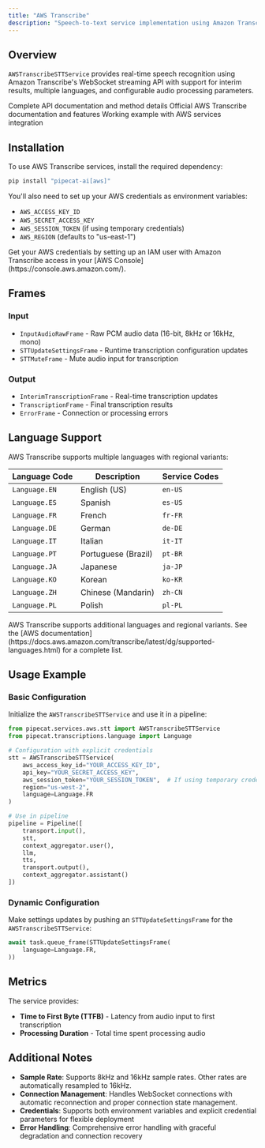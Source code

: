 ```yaml
---
title: "AWS Transcribe"
description: "Speech-to-text service implementation using Amazon Transcribe’s real-time transcription API"
---
```


## Overview

`AWSTranscribeSTTService` provides real-time speech recognition using Amazon Transcribe's WebSocket streaming API with support for interim results, multiple languages, and configurable audio processing parameters.

<CardGroup cols={3}>
  <Card
    title="API Reference"
    icon="code"
    href="https://reference-server.pipecat.ai/en/latest/api/pipecat.services.aws.stt.html"
  >
    Complete API documentation and method details
  </Card>
  <Card
    title="AWS Transcribe Docs"
    icon="book"
    href="https://docs.aws.amazon.com/transcribe/latest/dg/streaming.html"
  >
    Official AWS Transcribe documentation and features
  </Card>
  <Card
    title="Example Code"
    icon="play"
    href="https://github.com/pipecat-ai/pipecat/blob/main/examples/foundational/07m-interruptible-aws.py"
  >
    Working example with AWS services integration
  </Card>
</CardGroup>

## Installation

To use AWS Transcribe services, install the required dependency:

```bash
pip install "pipecat-ai[aws]"
```

You'll also need to set up your AWS credentials as environment variables:

- `AWS_ACCESS_KEY_ID`
- `AWS_SECRET_ACCESS_KEY`
- `AWS_SESSION_TOKEN` (if using temporary credentials)
- `AWS_REGION` (defaults to "us-east-1")

<Tip>
  Get your AWS credentials by setting up an IAM user with Amazon Transcribe
  access in your [AWS Console](https://console.aws.amazon.com/).
</Tip>

## Frames

### Input

- `InputAudioRawFrame` - Raw PCM audio data (16-bit, 8kHz or 16kHz, mono)
- `STTUpdateSettingsFrame` - Runtime transcription configuration updates
- `STTMuteFrame` - Mute audio input for transcription

### Output

- `InterimTranscriptionFrame` - Real-time transcription updates
- `TranscriptionFrame` - Final transcription results
- `ErrorFrame` - Connection or processing errors

## Language Support

AWS Transcribe supports multiple languages with regional variants:

| Language Code | Description         | Service Codes |
| ------------- | ------------------- | ------------- |
| `Language.EN` | English (US)        | `en-US`       |
| `Language.ES` | Spanish             | `es-US`       |
| `Language.FR` | French              | `fr-FR`       |
| `Language.DE` | German              | `de-DE`       |
| `Language.IT` | Italian             | `it-IT`       |
| `Language.PT` | Portuguese (Brazil) | `pt-BR`       |
| `Language.JA` | Japanese            | `ja-JP`       |
| `Language.KO` | Korean              | `ko-KR`       |
| `Language.ZH` | Chinese (Mandarin)  | `zh-CN`       |
| `Language.PL` | Polish              | `pl-PL`       |

<Note>
  AWS Transcribe supports additional languages and regional variants. See the
  [AWS
  documentation](https://docs.aws.amazon.com/transcribe/latest/dg/supported-languages.html)
  for a complete list.
</Note>

## Usage Example

### Basic Configuration

Initialize the `AWSTranscribeSTTService` and use it in a pipeline:

```python
from pipecat.services.aws.stt import AWSTranscribeSTTService
from pipecat.transcriptions.language import Language

# Configuration with explicit credentials
stt = AWSTranscribeSTTService(
    aws_access_key_id="YOUR_ACCESS_KEY_ID",
    api_key="YOUR_SECRET_ACCESS_KEY",
    aws_session_token="YOUR_SESSION_TOKEN",  # If using temporary credentials
    region="us-west-2",
    language=Language.FR
)

# Use in pipeline
pipeline = Pipeline([
    transport.input(),
    stt,
    context_aggregator.user(),
    llm,
    tts,
    transport.output(),
    context_aggregator.assistant()
])
```

### Dynamic Configuration

Make settings updates by pushing an `STTUpdateSettingsFrame` for the `AWSTranscribeSTTService`:

```python
await task.queue_frame(STTUpdateSettingsFrame(
    language=Language.FR,
))
```

## Metrics

The service provides:

- **Time to First Byte (TTFB)** - Latency from audio input to first transcription
- **Processing Duration** - Total time spent processing audio

## Additional Notes

- **Sample Rate**: Supports 8kHz and 16kHz sample rates. Other rates are automatically resampled to 16kHz.
- **Connection Management**: Handles WebSocket connections with automatic reconnection and proper connection state management.
- **Credentials**: Supports both environment variables and explicit credential parameters for flexible deployment
- **Error Handling**: Comprehensive error handling with graceful degradation and connection recovery
